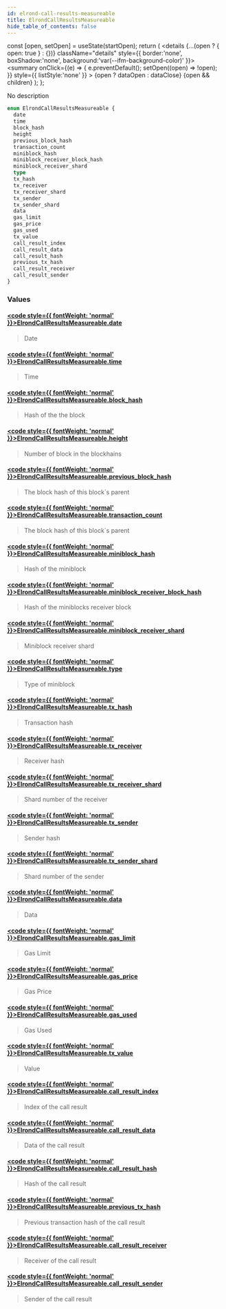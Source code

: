 ```yaml
---
id: elrond-call-results-measureable
title: ElrondCallResultsMeasureable
hide_table_of_contents: false
---
```







  const [open, setOpen] = useState(startOpen);
  return (
    <details {...(open ? { open: true } : {})} className="details" style={{ border:'none', boxShadow:'none', background:'var(--ifm-background-color)' }}>
      <summary
        onClick={(e) => {
          e.preventDefault();
          setOpen((open) => !open);
        }}
        style={{ listStyle:'none' }}
      >
      {open ? dataOpen : dataClose}
      </summary>
      {open && children}
    </details>
  );
};








No description


```graphql
enum ElrondCallResultsMeasureable {
  date
  time
  block_hash
  height
  previous_block_hash
  transaction_count
  miniblock_hash
  miniblock_receiver_block_hash
  miniblock_receiver_shard
  type
  tx_hash
  tx_receiver
  tx_receiver_shard
  tx_sender
  tx_sender_shard
  data
  gas_limit
  gas_price
  gas_used
  tx_value
  call_result_index
  call_result_data
  call_result_hash
  previous_tx_hash
  call_result_receiver
  call_result_sender
}
```




### Values

#### [<code style={{ fontWeight: 'normal' }}>ElrondCallResultsMeasureable.<b>date</b></code>](#)  
> 
> 
> Date
> 

#### [<code style={{ fontWeight: 'normal' }}>ElrondCallResultsMeasureable.<b>time</b></code>](#)  
> 
> 
> Time
> 

#### [<code style={{ fontWeight: 'normal' }}>ElrondCallResultsMeasureable.<b>block_hash</b></code>](#)  
> 
> 
> Hash of the the block
> 

#### [<code style={{ fontWeight: 'normal' }}>ElrondCallResultsMeasureable.<b>height</b></code>](#)  
> 
> 
> Number of block in the blockhains
> 

#### [<code style={{ fontWeight: 'normal' }}>ElrondCallResultsMeasureable.<b>previous_block_hash</b></code>](#)  
> 
> 
> The block hash of this block`s parent
> 

#### [<code style={{ fontWeight: 'normal' }}>ElrondCallResultsMeasureable.<b>transaction_count</b></code>](#)  
> 
> 
> The block hash of this block`s parent
> 

#### [<code style={{ fontWeight: 'normal' }}>ElrondCallResultsMeasureable.<b>miniblock_hash</b></code>](#)  
> 
> 
> Hash of the miniblock
> 

#### [<code style={{ fontWeight: 'normal' }}>ElrondCallResultsMeasureable.<b>miniblock_receiver_block_hash</b></code>](#)  
> 
> 
> Hash of the miniblocks receiver block
> 

#### [<code style={{ fontWeight: 'normal' }}>ElrondCallResultsMeasureable.<b>miniblock_receiver_shard</b></code>](#)  
> 
> 
> Miniblock receiver shard
> 

#### [<code style={{ fontWeight: 'normal' }}>ElrondCallResultsMeasureable.<b>type</b></code>](#)  
> 
> 
> Type of miniblock
> 

#### [<code style={{ fontWeight: 'normal' }}>ElrondCallResultsMeasureable.<b>tx_hash</b></code>](#)  
> 
> 
> Transaction hash
> 

#### [<code style={{ fontWeight: 'normal' }}>ElrondCallResultsMeasureable.<b>tx_receiver</b></code>](#)  
> 
> 
> Receiver hash
> 

#### [<code style={{ fontWeight: 'normal' }}>ElrondCallResultsMeasureable.<b>tx_receiver_shard</b></code>](#)  
> 
> 
> Shard number of the receiver
> 

#### [<code style={{ fontWeight: 'normal' }}>ElrondCallResultsMeasureable.<b>tx_sender</b></code>](#)  
> 
> 
> Sender hash
> 

#### [<code style={{ fontWeight: 'normal' }}>ElrondCallResultsMeasureable.<b>tx_sender_shard</b></code>](#)  
> 
> 
> Shard number of the sender
> 

#### [<code style={{ fontWeight: 'normal' }}>ElrondCallResultsMeasureable.<b>data</b></code>](#)  
> 
> 
> Data
> 

#### [<code style={{ fontWeight: 'normal' }}>ElrondCallResultsMeasureable.<b>gas_limit</b></code>](#)  
> 
> 
> Gas Limit
> 

#### [<code style={{ fontWeight: 'normal' }}>ElrondCallResultsMeasureable.<b>gas_price</b></code>](#)  
> 
> 
> Gas Price
> 

#### [<code style={{ fontWeight: 'normal' }}>ElrondCallResultsMeasureable.<b>gas_used</b></code>](#)  
> 
> 
> Gas Used
> 

#### [<code style={{ fontWeight: 'normal' }}>ElrondCallResultsMeasureable.<b>tx_value</b></code>](#)  
> 
> 
> Value
> 

#### [<code style={{ fontWeight: 'normal' }}>ElrondCallResultsMeasureable.<b>call_result_index</b></code>](#)  
> 
> 
> Index of the call result
> 

#### [<code style={{ fontWeight: 'normal' }}>ElrondCallResultsMeasureable.<b>call_result_data</b></code>](#)  
> 
> 
> Data of the call result
> 

#### [<code style={{ fontWeight: 'normal' }}>ElrondCallResultsMeasureable.<b>call_result_hash</b></code>](#)  
> 
> 
> Hash of the call result
> 

#### [<code style={{ fontWeight: 'normal' }}>ElrondCallResultsMeasureable.<b>previous_tx_hash</b></code>](#)  
> 
> 
> Previous transaction hash of the call result
> 

#### [<code style={{ fontWeight: 'normal' }}>ElrondCallResultsMeasureable.<b>call_result_receiver</b></code>](#)  
> 
> 
> Receiver of the call result
> 

#### [<code style={{ fontWeight: 'normal' }}>ElrondCallResultsMeasureable.<b>call_result_sender</b></code>](#)  
> 
> 
> Sender of the call result
> 



